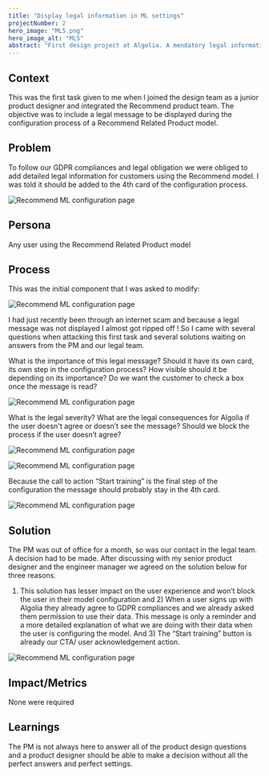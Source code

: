 ```yaml
---
title: "Display legal information in ML settings"
projectNumber: 2
hero_image: "ML5.png"
hero_image_alt: "ML5"
abstract: "First design project at Algolia. A mendatory legal information was to be displayed to the user when setting up a Recommend machine learning model"
---
```


## Context
This was the first task given to me when I joined the design team as a junior product designer and integrated the Recommend product team.
The objective was to include a legal message to be displayed during the configuration process of a Recommend Related Product model.

## Problem
To follow our GDPR compliances and legal obligation we were obliged to add detailed legal information for customers using the Recommend model.
I was told it should be added to the 4th card of the configuration process.

![Recommend ML configuration page](./ML1.png)

## Persona
Any user using the Recommend Related Product model

## Process
This was the initial component that I was asked to modify:

![Recommend ML configuration page](./ML2.png)

I had just recently been through an internet scam and because a legal message was not displayed I almost got ripped off !
So I came with several questions when attacking this first task and several solutions waiting on answers from the PM and our legal team.

What is the importance of this legal message? Should it have its own card, its own step in the configuration process? How visible should it be depending on its importance?
Do we want the customer to check a box once the message is read?

![Recommend ML configuration page](./ML3.png)

What is the legal severity? What are the legal consequences for Algolia if the user doesn't agree or doesn’t see the message? Should we block the process if the user doesn’t agree?

![Recommend ML configuration page](./ML4.png)

![Recommend ML configuration page](./ML5.png)

Because the call to action “Start training” is the final step of the configuration the message should probably stay in the 4th card.

![Recommend ML configuration page](./ML6.png)

## Solution
The PM was out of office for a month, so was our contact in the legal team. A decision had to be made.
After discussing with my senior product designer and the engineer manager we agreed on the solution below for three reasons.
1) This solution has lesser impact on the user experience and won’t block the user in their model configuration and 2) When a user signs up with Algolia they already agree to GDPR compliances and we already asked them permission to use their data.
This message is only a reminder and a more detailed explanation of what we are doing with their data when the user is configuring the model. And 3) The “Start training” button is already our CTA/ user acknowledgement action.

![Recommend ML configuration page](./ML6.png)

## Impact/Metrics
None were required

## Learnings
The PM is not always here to answer all of the product design questions and a product designer should be able to make a decision without all the perfect answers and perfect settings.
